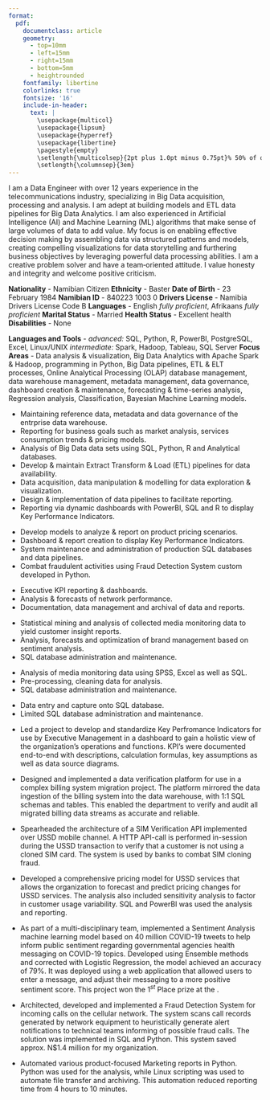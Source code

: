 ```yaml
---
format: 
  pdf: 
    documentclass: article
    geometry:
      - top=10mm
      - left=15mm
      - right=15mm
      - bottom=5mm
      - heightrounded
    fontfamily: libertine
    colorlinks: true
    fontsize: '16'
    include-in-header: 
      text: |
        \usepackage{multicol}
        \usepackage{lipsum}
        \usepackage{hyperref}
        \usepackage{libertine}
        \pagestyle{empty}
        \setlength{\multicolsep}{2pt plus 1.0pt minus 0.75pt}% 50% of original values
        \setlength{\columnsep}{3em}
---
```

<!-- TITLE -->
\begin{huge}\begin{center}{\bf GIOVANNI MOSTERT}\end{center}\end{huge}

<!-- CONTACT INFO -->
\begin{center}+264 81 2000 184 ∙ \href{mailto:giovanni.mostert@gmail.com}{giovanni.mostert@gmail.com}
\end{center}
\begin{center}
PO Box 27037, Windhoek
\end{center}
\begin{center}
  LinkedIn: \href{https://www.linkedin.com/in/giovannimostert}{giovannimostert}
\end{center}
<!-- \vspace{3pt} -->

<!-- INTRO -->
\begin{large}{\bf ABOUT ME}
  \vspace{3pt}
  \hrule
\end{large}
I am a Data Engineer with over 12 years experience in the telecommunications industry, specializing in Big Data acquisition, processing and analysis. 
I am adept at building models and ETL data pipelines for Big Data Analytics. 
I am also experienced in Artificial Intelligence (AI) and Machine Learning (ML) algorithms that make sense of large volumes of data to add value. 
My focus is on enabling effective decision making by assembling data via structured patterns and models, creating compelling visualizations for data storytelling and furthering business objectives by leveraging powerful data processing abilities. 
I am a creative problem solver and have a team‑oriented attitude. 
I value honesty and integrity and welcome positive criticism.

\vspace{5pt}

<!-- BIO -->
\begin{large}{\bf PERSONAL DETAILS}
  \vspace{3pt}
  \hrule
\end{large}
**Nationality** - Namibian Citizen \newline
**Ethnicity** - Baster \newline
**Date of Birth** - 23 February 1984 \newline
**Namibian ID** - 840223 1003 0 \newline
**Drivers License** - Namibia Drivers License Code B \newline
**Languages** - English *fully proficient*, Afrikaans *fully proficient* \newline
**Marital Status** - Married \newline
**Health Status** - Excellent health \newline
**Disabilities** - None 

\vspace{5pt}

<!-- EDUCATION: 1ST BULLET -->
\begin{large}
  {\bf EDUCATION}
  \vspace{3pt}
  \hrule
  \begin{multicols}{2}
    \begin{flushleft}{\bf Namibia University of Science \& Technology}\end{flushleft}
    \begin{flushright}Windhoek, Namibia\end{flushright}
  \end{multicols}
  \vspace{-0.17cm}
  \begin{multicols}{2}
    \begin{flushleft}Certificate in Big Data Technologies\end{flushleft}
    \begin{flushright}2020\end{flushright}
  \end{multicols}
\end{large}

\vspace{0.05cm}

<!-- EDUCATION: 2ND BULLET -->
\begin{large}
  \begin{multicols}{2}
    \begin{flushleft}{\bf Namibia University of Science \& Technology}\end{flushleft}
    \begin{flushright}Windhoek, Namibia\end{flushright}
  \end{multicols}
  \vspace{-0.17cm}
  \begin{multicols}{2}
    \begin{flushleft}Bachelor of Informatics\end{flushleft}
    \begin{flushright}2018\end{flushright}
  \end{multicols}
\end{large}

\vspace{1.5pt}

<!-- EDUCATION: 3RD BULLET -->
\begin{large}
  \begin{multicols}{2}
    \begin{flushleft}{\bf University of South Africa}\end{flushleft}
    \begin{flushright}Distance Learning\end{flushright}
  \end{multicols}
  \vspace{-0.17cm}
  \begin{multicols}{2}
    \begin{flushleft}Bachelor of Arts: Psychology \& Sociology\end{flushleft}
    \begin{flushright}2007\end{flushright}
  \end{multicols}
\end{large}

\vspace{1.5pt}

<!-- SKILLS -->
\begin{large}{\bf SKILLS}
  \vspace{3pt}
  \hrule
\end{large}
<!-- \vspace{-0.16cm} -->
**Languages and Tools** - *advanced:* SQL, Python, R, PowerBI, PostgreSQL, Excel, Linux/UNIX *intermediate:* Spark, Hadoop, Tableau, SQL Server\newline
**Focus Areas** - Data analysis \& visualization, Big Data Analytics with Apache Spark & Hadoop, programming in Python, Big Data pipelines, ETL \& ELT processes, Online Analytical Processing (OLAP) database management, data warehouse management, metadata management, data governance, dashboard creation \& maintenance, forecasting \& time-series analysis, Regression analysis, Classification, Bayesian Machine Learning models.

\vspace{5pt}

<!-- EXPERIENCE : 1ST BULLET-->
\begin{large}{\bf EXPERIENCE}
  \vspace{3pt}
  \hrule
  \begin{multicols}{2}
  \begin{flushleft}{\bf MTC Namibia}\end{flushleft}
    \begin{flushright}\textsc{Windhoek}\end{flushright}
  \end{multicols}
  \vspace{-0.17cm}
  \begin{multicols}{2}
    \begin{flushleft}\textit{Data Analytics \& BI Developer}\end{flushleft}
    \begin{flushright}Aug 2023-Present\end{flushright}
  \end{multicols}
\end{large}
\vspace{-0.16cm}
* Maintaining reference data, metadata and data governance of the entrprise data warehouse.
* Reporting for business goals such as market analysis, services consumption trends & pricing models.
* Analysis of Big Data data sets using SQL, Python, R and Analytical databases.
* Develop & maintain Extract Transform & Load (ETL) pipelines for data availability.
* Data acquisition, data manipulation & modelling for data exploration & visualization.
* Design & implementation of data pipelines to facilitate reporting.
* Reporting via dynamic dashboards with PowerBI, SQL and R to display Key Performance Indicators.

\vspace{5pt}

<!-- EXPERIENCE : 2ND BULLET -->
\begin{large}
  \begin{multicols}{2}
    \begin{flushleft}{\bf MTC Namibia}\end{flushleft}
    \begin{flushright}\textsc{Windhoek}\end{flushright}
  \end{multicols}
  \vspace{-0.17cm}
  \begin{multicols}{2}
    \begin{flushleft}\textit{Core Network Engineer}\end{flushleft}
    \begin{flushright}May 2015-Present\end{flushright}
  \end{multicols}
\end{large}
\vspace{-0.16cm}
* Develop models to analyze & report on product pricing scenarios.
* Dashboard & report creation to display Key Performance Indicators.
* System maintenance and administration of production SQL databases and data pipelines.
* Combat fraudulent activities using Fraud Detection System custom developed in Python.

\vspace{5pt}

<!-- EXPERIENCE : 3RD BULLET -->
\begin{large}
  \begin{multicols}{2}
    \begin{flushleft}{\bf MTC Namibia}\end{flushleft}
    \begin{flushright}\textsc{Windhoek}\end{flushright}
  \end{multicols}
  \vspace{-0.17cm}
  \begin{multicols}{2}
    \begin{flushleft}\textit{Statistics \& Data Administrator}\end{flushleft}
    \begin{flushright}Oct 2011-May 2015\end{flushright}
  \end{multicols}
\end{large}
\vspace{-0.16cm}
* Executive KPI reporting & dashboards.
* Analysis & forecasts of network performance.
* Documentation, data management and archival of data and reports.

\vspace{5pt}

<!-- EXPERIENCE : 4TH BULLET -->
\begin{large}
  \begin{multicols}{2}
    \begin{flushleft}{\bf Survey Warehouse}\end{flushleft}
    \begin{flushright}\textsc{Windhoek}\end{flushright}
  \end{multicols}
  \vspace{-0.17cm}
  \begin{multicols}{2}
    \begin{flushleft}\textit{Senior Researcher, Media Monitoring}\end{flushleft}
    \begin{flushright}2009-Oct 2011\end{flushright}
  \end{multicols}
\end{large}
\vspace{-0.16cm}
* Statistical mining and analysis of collected media monitoring data to yield customer insight reports.
* Analysis, forecasts and optimization of brand management based on sentiment analysis.
* SQL database administration and maintenance.

\vspace{5pt}

<!-- EXPERIENCE : 5TH BULLET -->
\begin{large}
  \begin{multicols}{2}
    \begin{flushleft}{\bf Survey Warehouse}\end{flushleft}
    \begin{flushright}\textsc{Windhoek}\end{flushright}
  \end{multicols}
  \vspace{-0.17cm}
  \begin{multicols}{2}
    \begin{flushleft}\textit{Junior Researcher, Media Monitoring}\end{flushleft}
    \begin{flushright}2008-2009\end{flushright}
  \end{multicols}
\end{large}
\vspace{-0.16cm}
* Analysis of media monitoring data using SPSS, Excel as well as SQL.
* Pre-processing, cleaning data for analysis.
* SQL database administration and maintenance.

\vspace{5pt}

<!-- EXPERIENCE : 6TH BULLET -->
\begin{large}
  \begin{multicols}{2}
    \begin{flushleft}\textbf{Media Tenor Namibia}\end{flushleft}
    \begin{flushright}\textsc{Windhoek}\end{flushright}
  \end{multicols}
  \vspace{-0.17cm}
  \begin{multicols}{2}
    \begin{flushleft}\textit{Media Analyst}\end{flushleft}
    \begin{flushright}2007-2008\end{flushright}
  \end{multicols}
\end{large}
\vspace{-0.16cm}
* Data entry and capture onto SQL database.
* Limited SQL database administration and maintenance.

\vspace{7pt}

<!-- PROJECTS : 1ST BULLET -->
\setlength{\columnsep}{-2.5cm}

\begin{large}
{\bf NOTABLE PROJECTS}
  \vspace{3pt}
  \hrule
  \begin{multicols}{2}
    \begin{flushleft}\textit{Development of KPI Dashboard for Executive Management}\end{flushleft}
    \begin{flushright}Jan - May 2025\end{flushright}
  \end{multicols}
  \vspace{-0.17cm}
\end{large}
* Led a project to develop and standardize Key Perfromance Indicators for use by Executive Management in a dashboard to gain a holistic view of the organization's operations and functions. KPI's were documented end-to-end with descriptions, calculation formulas, key assumptions as well as data source diagrams.    

\vspace{5pt}

<!-- PROJECTS : 2ND BULLET -->
\begin{large}
  \begin{multicols}{2}
    \begin{flushleft}\textit{Billing System Data Verification Platform}\end{flushleft}
    \begin{flushright}Oct 2024 - Feb 2025\end{flushright}
  \end{multicols}
  \vspace{-0.17cm}
\end{large}
* Designed and implemented a data verification platform for use in a complex billing system migration project. The platform mirrored the data ingestion of the billing system into the data warehouse, with 1:1 SQL schemas and tables. This enabled the department to verify and audit all migrated billing data streams as accurate and reliable. 

\vspace{5pt}

<!-- PROJECTS : 3RD BULLET -->
\begin{large}
  \begin{multicols}{2}
    \begin{flushleft}\textit{IMSI Verifcation Application Programming Interface}\end{flushleft}
    \begin{flushright}Nov 2023\end{flushright}
  \end{multicols}
  \vspace{-0.17cm}
\end{large}
* Spearheaded the architecture of a SIM Verification API implemented over USSD mobile channel. A HTTP API-call is performed in-session during the USSD transaction to verify that a customer is not using a cloned SIM card. The system is used by banks to combat SIM cloning fraud. 

\vspace{5pt}

<!-- PROJECTS : 4TH BULLET -->
\begin{large}
  \begin{multicols}{2}
    \begin{flushleft}\textit{USSD Pricing Model with Linear Regression Forecasting}\end{flushleft}
    \begin{flushright}Oct 2023\end{flushright}
  \end{multicols}
  \vspace{-0.17cm}
\end{large}
* Developed a comprehensive pricing model for USSD services that allows the organization to forecast and predict pricing changes for USSD services. The analysis also included sensitivity analysis to factor in customer usage variability. SQL and PowerBI was used the analysis and reporting.

\vspace{5pt}

<!-- PROJECTS : 5TH BULLET -->
\begin{large}
  \begin{multicols}{2}
    \begin{flushleft}\textit{COVID‑19 Tweet Sentiment Analysis with Web App}\end{flushleft}
    \begin{flushright}2022\end{flushright}
  \end{multicols}
  \vspace{-0.17cm}
\end{large}
* As part of a multi-disciplinary team, implemented a Sentiment Analysis machine learning model based on 40 million COVID-19 tweets to help inform public sentiment regarding governmental agencies health messaging on COVID-19 topics. Developed using Ensemble methods and corrected with Logistic Regression, the model achieved an accuracy of 79%. It was deployed using a web application 
  that allowed users to enter a message, and adjust their messaging to a more positive sentiment score. This project won the $1^{st}$ Place prize at the \href{https://hack4dev.org/pe-nusthack-2022/}{Development in Africa with Radio Astronomy (DARA) - Namibia University of Science and Technology (NUST) 2022 Hackathon}.

\vspace{5pt}

<!-- PROJECTS : 6TH BULLET -->
\begin{large}
  \begin{multicols}{2}
    \begin{flushleft}\textit{Fraud Detection System}\end{flushleft}
    \begin{flushright}2018\end{flushright}
  \end{multicols}
  \vspace{-0.17cm}
\end{large}
* Architected, developed and implemented a Fraud Detection System for incoming calls on the cellular network. The system scans call records generated by network equipment to heuristically generate alert notifications to technical teams informing of possible fraud calls. The solution was implemented in SQL and Python. This system saved approx. N\$1.4 million for my organization.

\vspace{5pt}

<!-- PROJECTS : 7TH BULLET -->
\begin{large}
  \begin{multicols}{2}
    \begin{flushleft}\textit{Automation of Marketing Reports}\end{flushleft}
    \begin{flushright}2016\end{flushright}
  \end{multicols}
  \vspace{-0.17cm}
\end{large}
* Automated various product-focused Marketing reports in Python. Python was used for the analysis, while Linux scripting was used to automate file transfer and archiving. This automation reduced reporting time from 4 hours to 10 minutes.

\vspace{5pt}

<!-- \newpage -->

<!-- HONOURs : 1ST BULLET -->
\setlength{\columnsep}{-15.5cm}

\begin{large}
{\bf HONOURS \& AWARDS}
  \vspace{3pt}
  \hrule
  \begin{multicols}{2}
    \begin{flushleft}
      $1^{st}$ Place Winner, COVID‑19 Tweet Sentiment Analysis with Web App
      \href{https://hack4dev.org/pe-nusthack-2022/}{\textit{DARA-NUST 2022 Hackathon}}
      \end{flushleft}
    \begin{flushright}2022\end{flushright}
  \end{multicols}
  \vspace{-0.04cm}
\end{large}

<!-- \vspace{5pt} -->

<!-- HONOURs : 2ND BULLET -->
\begin{large}
  \begin{multicols}{2}
    \begin{flushleft}
      Count on Me Certificate of Excellence for Fraud Detection System
      \href{https://www.mtc.com.na/}{\textit{MTC Namibia}}
    \end{flushleft}
    \begin{flushright}2018\end{flushright}
  \end{multicols}
  \vspace{-0.01cm}
\end{large}

<!-- \vspace{5pt} -->

<!-- HONOURs : 3RD BULLET -->
\begin{large}
  \begin{multicols}{2}
    \begin{flushleft}
      Chief Technology Officer’s Award for Outstanding Service
      \href{https://www.mtc.com.na/}{\textit{MTC Namibia}}
    \end{flushleft}
    \begin{flushright}2013\end{flushright}
  \end{multicols}
  \vspace{-0.2cm}
\end{large}

\vspace{5pt}

<!-- HONOURs : 4TH BULLET -->
\begin{large}
  \begin{multicols}{2}
    \begin{flushleft}
      Best $1^{st}$ Year Student (Overall)
      \href{https://www.nust.na/}{\textit{Namibia University of Science \& Technology}}
    \end{flushleft}
    \begin{flushright}2015\end{flushright}
  \end{multicols}
  \vspace{-0.2cm}
\end{large}

\vspace{5pt}

<!-- HONOURs : 5TH BULLET -->
\begin{large}
  \begin{multicols}{2}
    \begin{flushleft}
      Best $1^{st}$ Year Student (Dept. of Informatics)
      \href{https://www.nust.na/}{\textit{Namibia University of Science \& Technology}}
    \end{flushleft}
    \begin{flushright}2015\end{flushright}
  \end{multicols}
  \vspace{-0.2cm}
\end{large}

\vspace{7pt}

\setlength{\columnsep}{-15.5cm}

<!-- CERTIFICATION : 1ST BULLET -->
\begin{large}
{\bf CERTIFICATION}
  \vspace{3pt}
  \hrule
  \begin{multicols}{2}
    \begin{flushleft}
      Certified Data Management Professional (CDMP)
      \href{https://cdmp.info/}{\textit{DAMA International}}
    \end{flushleft}
    \begin{flushright}Expected Aug 2025\end{flushright}
  \end{multicols}
\end{large}

<!-- CERTIFICATION : 2ND BULLET -->
\begin{large}
  \begin{multicols}{2}
    \begin{flushleft}
      NAMS/ISO/IEC 27001:2021 Development \& Implementation of Information Security Framework
      \href{https://www.nsi.com.na/}{\textit{Namibia Standards Institute}}
    \end{flushleft}
    \begin{flushright}2022\end{flushright}
  \end{multicols}
\end{large}

<!-- CERTIFICATION : 3RD BULLET -->
\begin{large}
  \begin{multicols}{2}
    \begin{flushleft}
      Dialogic BorderNet Session Border Controller Certified
      \href{https://www.dialogic.com/sbc}{\textit{Dialogic Corp.}}
    \end{flushleft}
    \begin{flushright}2020\end{flushright}
  \end{multicols}
\end{large}

<!-- CERTIFICATION : 4TH BULLET -->
\begin{large}
  \begin{multicols}{2}
    \begin{flushleft}
      CS Core Telecommunications Advanced
      \href{https://e.huawei.com/en/talent/cert/#/careerCert}{\textit{Huawei}}
    \end{flushleft}
    \begin{flushright}Aug 2017\end{flushright}
  \end{multicols}
\end{large}

<!-- CERTIFICATION : 5TH BULLET -->
\begin{large}
  \begin{multicols}{2}
    \begin{flushleft}
      CS Core Telecommunications Fundamentals
      \href{https://e.huawei.com/en/talent/cert/#/careerCert}{\textit{Huawei}}
    \end{flushleft}
    \begin{flushright}May 2017\end{flushright}
  \end{multicols}
\end{large}

<!-- CERTIFICATION : 6TH BULLET -->
\begin{large}
  \begin{multicols}{2}
    \begin{flushleft}
      A+ Certification
      \href{https://www.comptia.org/}{\textit{CompTIA}}
    \end{flushleft}
    \begin{flushright}2006\end{flushright}
  \end{multicols}
\end{large}

\vspace{7pt}


\setlength{\columnsep}{-15.5cm}
<!-- COMMITEES : 1ST BULLET -->
\begin{large}
{\bf COMMITTEES, MEMBERSHIPS \& OTHER ACTIVITIES}
  \vspace{3pt}
  \hrule
  \begin{multicols}{2}
    \begin{flushleft}
      Digital Innovations for Social Good Project Team Member
      \href{https://www.tmforum.org/}{\textit{TM Forum}}
      \end{flushleft}
    \begin{flushright}2025\end{flushright}
  \end{multicols}
\end{large}

<!-- COMMITEES : 2ND BULLET -->
\begin{large}
  \begin{multicols}{2}
    \begin{flushleft}
      Data Governance Project Team Member
      \href{https://www.tmforum.org/}{\textit{TM Forum}}
      \end{flushleft}
    \begin{flushright}2023\end{flushright}
  \end{multicols}
\end{large}

<!-- COMMITEES : 3RD BULLET -->
\begin{large}
  \begin{multicols}{2}
    \begin{flushleft}
      Fire Marshall Rep.
      \textit{MTC Health, Safety \& Environment Committee}
      \end{flushleft}
    \begin{flushright}2022-Current\end{flushright}
  \end{multicols}
\end{large}

<!-- COMMITEES : 4TH BULLET -->
\begin{large}
  \begin{multicols}{2}
    \begin{flushleft}
      Health \& Safety Rep.
      \textit{MTC Health, Safety \& Environment Committee}
      \end{flushleft}
    \begin{flushright}2013-2015\end{flushright}
  \end{multicols}
\end{large}

<!-- \newpage -->
\vspace{7pt}

<!-- REFERENCES : 1ST BULLET -->
<!-- \begin{large}
{\bf REFERENCES}
  \vspace{3pt}
  \hrule
  \begin{multicols}{2}
    \begin{flushleft}\textbf{Gavilan Rieth}\end{flushleft}
  \end{multicols}
  \vspace{-0.17cm}
  \begin{multicols}{2}
    \begin{flushleft}\textsc{Manager: Projects}\end{flushleft}
  \end{multicols}
  \vspace{-0.17cm}
  \begin{multicols}{2}
    \begin{flushleft}\textit{MTC Namibia}\end{flushleft}
  \end{multicols}
  \vspace{-0.17cm}
  \begin{multicols}{2}
    \begin{flushleft}\href{mailto:grieth@mtc.com.na}{gdeklerk@mtc.com.na}\end{flushleft}
  \end{multicols}
  \vspace{-0.17cm}
  \begin{multicols}{2}
    \begin{flushleft}{+264 81 100 2189}\end{flushleft}
  \end{multicols}
\end{large} -->

\setlength{\columnsep}{1cm}

\begin{large}
{\bf REFERENCES}
  \vspace{3pt}
  \hrule
  \vspace{5pt}
  \begin{multicols}{2}
    \textbf{Gavilan Rieth}\\
    \textsc{Manager: Projects}\\
  \end{multicols}
  \vspace{-0.17cm}
  \begin{multicols}{2}
    \href{https://www.mtc.com.na/}{\textit{MTC Namibia}}\\
    {+264 61 280 2000}
  \end{multicols}
\end{large}

\vspace{12pt}

<!-- REFERENCES : 2ND BULLET -->
<!-- \begin{large}
  \begin{multicols}{2}
    \begin{flushleft}\textbf{Gene de Klerk}\end{flushleft}
  \end{multicols}
  \vspace{-0.17cm}
  \begin{multicols}{2}
    \begin{flushleft}\textsc{Coordinator: Value Added Services}\end{flushleft}
  \end{multicols}
  \vspace{-0.17cm}
  \begin{multicols}{2}
    \begin{flushleft}\textit{MTC Namibia}\end{flushleft}
  \end{multicols}
  \vspace{-0.17cm}
  \begin{multicols}{2}
    \begin{flushleft}\href{mailto:gdeklerk@mtc.com.na}{gdeklerk@mtc.com.na}\end{flushleft}
  \end{multicols}
  \vspace{-0.17cm}
  \begin{multicols}{2}
    \begin{flushleft}{+264 81 100 2061}\end{flushleft}
  \end{multicols}
\end{large} -->
\begin{large}
  \begin{multicols}{2}
    \textbf{Gene de Klerk}\\
    \textsc{Coordinator: Value Added Services}\\
  \end{multicols}
  \vspace{-0.17cm}
  \begin{multicols}{2}
    \href{https://www.mtc.com.na/}{\textit{MTC Namibia}}\\
    {+264 61 280 2000}
  \end{multicols}
\end{large}

\vspace{12pt}

<!-- REFERENCES : 3RD BULLET -->
<!-- \begin{large}
  \begin{multicols}{2}
    \begin{flushleft}\textbf{Cornelius Louw}\end{flushleft}
  \end{multicols}
  \vspace{-0.17cm}
  \begin{multicols}{2}
    \begin{flushleft}\textsc{Manager: Network Management \& Technical Quality}\end{flushleft}
  \end{multicols}
  \vspace{-0.17cm}
  \begin{multicols}{2}
    \begin{flushleft}\textit{MTC Namibia}\end{flushleft}
  \end{multicols}
  \vspace{-0.17cm}
  \begin{multicols}{2}
    \begin{flushleft}\href{mailto:CLouw2@mtc.com.na}{CLouw2@mtc.com.na}\end{flushleft}
  \end{multicols}
  \vspace{-0.17cm}
  \begin{multicols}{2}
    \begin{flushleft}{+264 81 100 2055}\end{flushleft}
  \end{multicols}
\end{large} -->
\begin{large}
  \begin{multicols}{2}
    \textbf{Cornelius Louw}\\
    \textsc{Manager: Network Mgmt \& Technical Quality}\\
  \end{multicols}
  \vspace{-0.17cm}
  \begin{multicols}{2}
    \href{https://www.mtc.com.na/}{\textit{MTC Namibia}}\\
    {+264 61 280 2000}
  \end{multicols}
\end{large}

\vspace{12pt}

<!-- REFERENCES : 4TH BULLET -->
<!-- \begin{large}
  \begin{multicols}{2}
    \begin{flushleft}\textbf{Natasja Beyleveld}\end{flushleft}
  \end{multicols}
  \vspace{-0.17cm}
  \begin{multicols}{2}
    \begin{flushleft}\textsc{Managing Director}\end{flushleft}
  \end{multicols}
  \vspace{-0.17cm}
  \begin{multicols}{2}
    \begin{flushleft}\textit{NaMedia Namibia Media Monitoring}\end{flushleft}
  \end{multicols}
  \vspace{-0.17cm}
  \begin{multicols}{2}
    \begin{flushleft}\href{mailto:natasja.dewet@gmail.com}{natasja.dewet@gmail.com}\end{flushleft}
  \end{multicols}
  \vspace{-0.17cm}
  \begin{multicols}{2}
    \begin{flushleft}{+264 81 319 5819}\end{flushleft}
  \end{multicols}
\end{large} -->

\begin{large}
  \begin{multicols}{2}
    \textbf{Natasja Beyleveld}\\
    \textsc{Managing Director}\\
  \end{multicols}
  \vspace{-0.17cm}
  \begin{multicols}{2}
    \href{https://na.linkedin.com/company/namedia-pty-ltd}{\textit{NaMedia Namibia Media Monitoring}}\\
    {+264 81 319 5819}
  \end{multicols}
\end{large}

<!-- \vspace{3pt} -->

<!-- REFERENCES : 4TH BULLET -->
<!-- \begin{large}
  \begin{multicols}{2}
    \begin{flushleft}\textbf{Fideria Ndapopile}\end{flushleft}
  \end{multicols}
  \vspace{-0.17cm}
  \begin{multicols}{2}
    \begin{flushleft}\textsc{Data Analytics \& BI Developer}\end{flushleft}
  \end{multicols}
  \vspace{-0.17cm}
  \begin{multicols}{2}
    \begin{flushleft}\textit{MTC Namibia}\end{flushleft}
  \end{multicols}
  \vspace{-0.17cm}
  \begin{multicols}{2}
    \begin{flushleft}\href{mailto:FNdapopile@mtc.com.na}{FNdapopile@mtc.com.na}\end{flushleft}
  \end{multicols}
  \vspace{-0.17cm}
  \begin{multicols}{2}
    \begin{flushleft}{+264 81 100 2898}\end{flushleft}
  \end{multicols}
\end{large} -->
